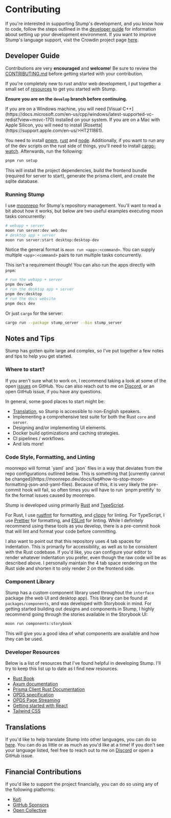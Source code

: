 
# Contributing

If you're interested in supporting Stump's development, and you know how to code, follow the steps outlined in the [developer guide](#developer-guide) for information about setting up your development environment. If you want to improve Stump's language support, visit the Crowdin project page [here](https://crowdin.com/project/stump).

## Developer Guide

Contributions are very **encouraged** and **welcome**! Be sure to review the [CONTRIBUTING.md](https://github.com/stumpapp/stump/blob/main/.github/CONTRIBUTING.md) before getting started with your contribution.

If you're completely new to rust and/or web development, I put together a small set of [resources](#developer-resources) to get you started with Stump.

**Ensure you are on the `develop` branch before continuing.**

<Callout emoji="🪟">
	If you are on a Windows machine, you will need [Visual
	C++](https://docs.microsoft.com/en-us/cpp/windows/latest-supported-vc-redist?view=msvc-170)
	installed on your system.
</Callout>

<Callout emoji="🍎">
	If you are on a Mac with Apple Silicon, you will need to install
	[Rosetta](https://support.apple.com/en-us/>HT211861).
</Callout>

You need to install [pnpm](https://pnpm.io/installation), [rust](https://www.rust-lang.org/tools/install) and [node](https://nodejs.org/en/download/). Additionally, if you want to run any of the dev scripts on the rust side of things, you'll need to install [cargo-watch](https://crates.io/crates/cargo-watch). Afterwards, run the following:

```bash
pnpm run setup
```

This will install the project dependencies, build the frontend bundle (required for server to start), generate the prisma client, and create the sqlite database.

### Running Stump

I use [moonrepo](https://moonrepo.dev/) for Stump's repository management. You'll want to read a bit about how it works, but below are two useful examples executing moon tasks concurrently:

```bash
# webapp + server
moon run server:dev web:dev
# desktop app + server
moon run server:start desktop:desktop-dev
```

Notice the general format is `moon run <app>:<command>`. You can supply multiple `<app>:<command>` pairs to run multiple tasks concurrently.

This isn't a requirement though! You can also run the apps directly with `pnpm`:

```bash
# run the webapp + server
pnpm dev:web
# run the desktop app + server
pnpm dev:desktop
# run the docs website
pnpm docs dev
```

Or just `cargo` for the server:

```bash
cargo run --package stump_server --bin stump_server
```

## Notes and Tips

Stump has gotten quite large and complex, so I've put together a few notes and tips to help you get started.

### Where to start?

If you aren't sure what to work on, I recommend taking a look at some of the open [issues](https://github.com/stumpapp/stump/issues) on GitHub. You can also reach out to me on [Discord](https://discord.gg/63Ybb7J3as), or an open GitHub issue, if you have any questions.

In general, some good places to start might be:

- [Translation](https://crowdin.com/project/stump), so Stump is accessible to non-English speakers.
- Implementing a comprehensive test suite for both the Rust `core` and `server`.
- Designing and/or implementing UI elements.
- Docker build optimizations and caching strategies.
- CI pipelines / workflows.
- And lots more!

### Code Style, Formatting, and Linting

<Callout emoji="🚧">
	moonrepo will format `yaml` and `json` files in a way that deviates from the repo configurations
	outlined below. This is something that [currently cannot be
	changed](https://moonrepo.dev/docs/faq#how-to-stop-moon-formatting-json-and-yaml-files). Because
	of this, it is very likely the pre-commit hook will fail, so often times you will have to run
	`pnpm prettify` to fix the format issues caused by moonrepo.
</Callout>

Stump is developed using primarily [Rust](https://www.rust-lang.org/) and [TypeScript](https://www.typescriptlang.org/).

For Rust, I use [rustfmt](https://github.com/rust-lang/rustfmt) for formatting, and [clippy](https://github.com/rust-lang/clippy) for linting. For TypeScript, I use [Prettier](https://prettier.io/) for formatting, and [ESLint](https://eslint.org/) for linting. While I definitely recommend using these tools as you develop, there is a pre-commit hook that will lint and format your code before committing.

I also want to point out that this repository uses 4 tab spaces for indentation. This is primarily for accessibility, as well as to be consistent with the Rust codebase. If you'd like, you can configure your editor to render whatever indentation you prefer, even though the raw code will be as described above. I personally maintain the 4 tab space rendering on the Rust side and shorten it to only render 2 on the frontend side.

### Component Library

Stump has a custom component library used throughout the `interface` package (the web UI and desktop app). This library can be found at `packages/components`, and was developed with Storybook in mind. For getting started building out designs and components in Stump, I highly recommend going through the stories available in the Storybook UI:

```bash
moon run components:storybook
```

This will give you a good idea of what components are available and how they can be used.

### Developer Resources

Below is a list of resources that I've found helpful in developing Stump. I'll try to keep this list up to date as I find new resources.

- [Rust Book](https://doc.rust-lang.org/book/)
- [Axum documentation](https://docs.rs/axum/latest/axum/)
- [Prisma Client Rust Documentation](https://prisma.brendonovich.dev/introduction)
- [OPDS specification](https://specs.opds.io/)
- [OPDS Page Streaming](https://vaemendis.net/opds-pse/#:~:text=The%20OPDS%20Page%20Streaming%20Extension,having%20to%20download%20it%20completely.)
- [Getting started with React](https://reactjs.org/docs/getting-started.html)
- [Tailwind CSS](https://tailwindcss.com/)

## Translations

If you'd like to help translate Stump into other languages, you can do so [here](https://crowdin.com/project/stump). You can do as little or as much as you'd like at a time! If you don't see your language listed, feel free to reach out to me on [Discord](https://discord.gg/63Ybb7J3as) or open a GitHub issue.

## Financial Contributions

If you'd like to support the project financially, you can do so using any of the following platforms:

- [Kofi](https://ko-fi.com/aaronleop)
- [GitHub Sponsors](https://github.com/sponsors/aaronleopold)
- [Open Collective](https://opencollective.com/stump)

